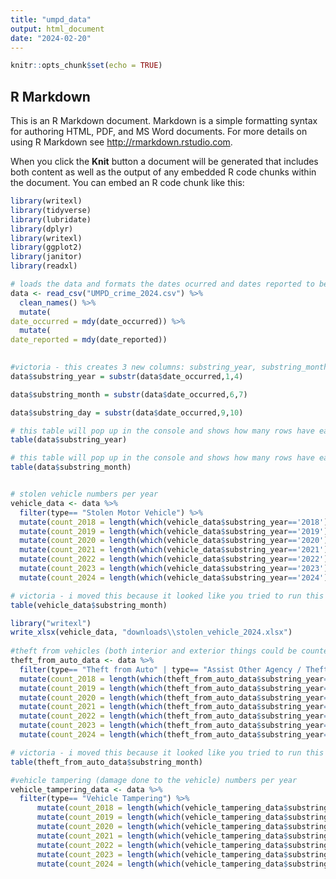 ---
title: "umpd_data"
output: html_document
date: "2024-02-20"
---

```{r setup, include=FALSE}
knitr::opts_chunk$set(echo = TRUE)
```

## R Markdown

This is an R Markdown document. Markdown is a simple formatting syntax for authoring HTML, PDF, and MS Word documents. For more details on using R Markdown see <http://rmarkdown.rstudio.com>.

When you click the **Knit** button a document will be generated that includes both content as well as the output of any embedded R code chunks within the document. You can embed an R code chunk like this:

```{r}
library(writexl)
library(tidyverse)
library(lubridate)
library(dplyr)
library(writexl)
library(ggplot2)
library(janitor)
library(readxl)
```

```{r}
# loads the data and formats the dates ocurred and dates reported to be in yyyy-mm-dd format
data <- read_csv("UMPD_crime_2024.csv") %>%
  clean_names() %>%
  mutate(
date_occurred = mdy(date_occurred)) %>%
  mutate(
date_reported = mdy(date_reported))  
  

#victoria - this creates 3 new columns: substring_year, substring_month, substring_day
data$substring_year = substr(data$date_occurred,1,4)

data$substring_month = substr(data$date_occurred,6,7)

data$substring_day = substr(data$date_occurred,9,10)

# this table will pop up in the console and shows how many rows have each specific year listed in 'date_reported'
table(data$substring_year)

# this table will pop up in the console and shows how many rows have each specific month listed in 'date_reported'
table(data$substring_month)


# stolen vehicle numbers per year
vehicle_data <- data %>% 
  filter(type== "Stolen Motor Vehicle") %>%
  mutate(count_2018 = length(which(vehicle_data$substring_year=='2018'))) %>% 
  mutate(count_2019 = length(which(vehicle_data$substring_year=='2019'))) %>% 
  mutate(count_2020 = length(which(vehicle_data$substring_year=='2020'))) %>% 
  mutate(count_2021 = length(which(vehicle_data$substring_year=='2021'))) %>% 
  mutate(count_2022 = length(which(vehicle_data$substring_year=='2022'))) %>% 
  mutate(count_2023 = length(which(vehicle_data$substring_year=='2023'))) %>% 
  mutate(count_2024 = length(which(vehicle_data$substring_year=='2024')))

# victoria - i moved this because it looked like you tried to run this before you established the vehicle_data dataframe
table(vehicle_data$substring_month)

library("writexl")
write_xlsx(vehicle_data, "downloads\\stolen_vehicle_2024.xlsx")
 
#theft from vehicles (both interior and exterior things could be counted) numbers per year
theft_from_auto_data <- data %>% 
  filter(type== "Theft from Auto" | type== "Assist Other Agency / Theft from Auto") %>% 
  mutate(count_2018 = length(which(theft_from_auto_data$substring_year=='2018'))) %>% 
  mutate(count_2019 = length(which(theft_from_auto_data$substring_year=='2019'))) %>% 
  mutate(count_2020 = length(which(theft_from_auto_data$substring_year=='2020'))) %>% 
  mutate(count_2021 = length(which(theft_from_auto_data$substring_year=='2021'))) %>% 
  mutate(count_2022 = length(which(theft_from_auto_data$substring_year=='2022'))) %>% 
  mutate(count_2023 = length(which(theft_from_auto_data$substring_year=='2023'))) %>% 
  mutate(count_2024 = length(which(theft_from_auto_data$substring_year=='2024')))

# victoria - i moved this because it looked like you tried to run this before you established the theft_from_auto_data dataframe
table(theft_from_auto_data$substring_month)

#vehicle tampering (damage done to the vehicle) numbers per year 
vehicle_tampering_data <- data %>% 
  filter(type== "Vehicle Tampering") %>% 
      mutate(count_2018 = length(which(vehicle_tampering_data$substring_year=='2018'))) %>% 
      mutate(count_2019 = length(which(vehicle_tampering_data$substring_year=='2019'))) %>% 
      mutate(count_2020 = length(which(vehicle_tampering_data$substring_year=='2020'))) %>% 
      mutate(count_2021 = length(which(vehicle_tampering_data$substring_year=='2021'))) %>% 
      mutate(count_2022 = length(which(vehicle_tampering_data$substring_year=='2022'))) %>%
      mutate(count_2023 = length(which(vehicle_tampering_data$substring_year=='2023'))) %>% 
      mutate(count_2024 = length(which(vehicle_tampering_data$substring_year=='2024')))
```
